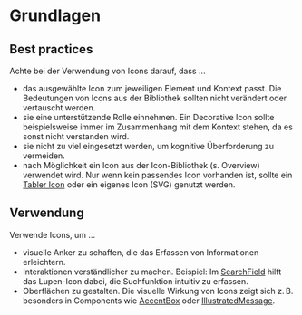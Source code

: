 # Grundlagen

## Best practices

Achte bei der Verwendung von Icons darauf, dass ...

- das ausgewählte Icon zum jeweiligen Element und Kontext passt. Die Bedeutungen
  von Icons aus der Bibliothek sollten nicht verändert oder vertauscht werden.
- sie eine unterstützende Rolle einnehmen. Ein Decorative Icon sollte
  beispielsweise immer im Zusammenhang mit dem Kontext stehen, da es sonst nicht
  verstanden wird.
- sie nicht zu viel eingesetzt werden, um kognitive Überforderung zu vermeiden.
- nach Möglichkeit ein Icon aus der Icon-Bibliothek (s. Overview) verwendet
  wird. Nur wenn kein passendes Icon vorhanden ist, sollte ein
  [Tabler Icon](https://tabler.io/icons) oder ein eigenes Icon (SVG) genutzt
  werden.

## Verwendung

Verwende Icons, um ...

- visuelle Anker zu schaffen, die das Erfassen von Informationen erleichtern.
- Interaktionen verständlicher zu machen. Beispiel: Im
  [SearchField](/03-components/form-controls/search-field) hilft das Lupen-Icon
  dabei, die Suchfunktion intuitiv zu erfassen.
- Oberflächen zu gestalten. Die visuelle Wirkung von Icons zeigt sich z. B.
  besonders in Components wie [AccentBox](/03-components/structure/accent-box)
  oder [IllustratedMessage](/03-components/content/illustrated-message).
